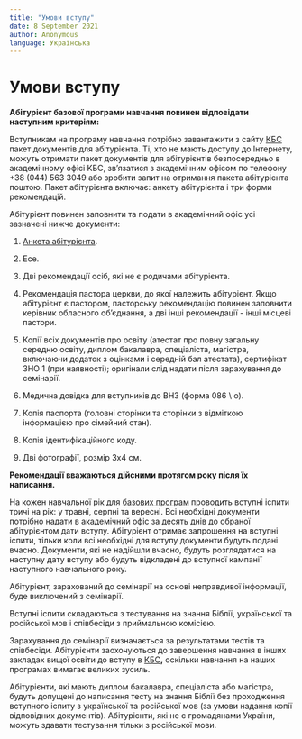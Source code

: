 ```yaml
---
title: "Умови вступу"
date: 8 September 2021
author: Anonymous
language: Українська
---
```


# Умови вступу

**Абітурієнт базової програми навчання повинен відповідати наступним критеріям:**

Вступникам на програму навчання потрібно завантажити з сайту [КБС](https://ktsonline.org/media/files/%D0%90%D0%BD%D0%BA%D0%B5%D1%82%D0%B0_%D0%B0%D0%B1%D1%96%D1%82%D1%83%D1%80%D1%96%D1%94%D0%BD%D1%82%D0%B0_Ua.pdf) пакет документів для абітурієнта. Ті, хто не мають доступу до Інтернету, можуть отримати пакет документів для абітурієнтів безпосередньо в академічному офісі КБС, зв’язатися з академічним офісом по телефону +38 (044) 563 3049 або зробити запит на отримання пакета абітурієнта поштою. Пакет абітурієнта включає: анкету абітурієнта і три форми рекомендацій.

Абітурієнт повинен заповнити та подати в академічний офіс усі зазначені нижче документи:

1.  [Анкета абітурієнта](https://ktsonline.org/media/files/%D0%90%D0%BD%D0%BA%D0%B5%D1%82%D0%B0_%D0%B0%D0%B1%D1%96%D1%82%D1%83%D1%80%D1%96%D1%94%D0%BD%D1%82%D0%B0_Ua.pdf).

2.  Есе.

3.  Дві рекомендації осіб, які не є родичами абітурієнта.

4.  Рекомендація пастора церкви, до якої належить абітурієнт. Якщо абітурієнт є пастором, пасторську рекомендацію повинен заповнити керівник обласного об’єднання, а дві інші рекомендації - інші місцеві пастори.

5.  Копії всіх документів про освіту (атестат про повну загальну середню освіту, диплом бакалавра, спеціаліста, магістра, включаючи додаток з оцінками і середній бал атестата), сертифікат ЗНО 1 (при наявності); оригінали слід надати після зарахування до семінарії.

6.  Медична довідка для вступників до ВНЗ (форма 086 \\ о).

7.  Копія паспорта (головні сторінки та сторінки з відміткою інформацією про сімейний стан).

8.  Копія ідентифікаційного коду.

9.  Дві фотографії, розмір 3х4 см.

**Рекомендації вважаються дійсними протягом року після їх написання.**

На кожен навчальної рік для [базових програм](https://www.ktsonline.org/abiturientu/navchalni-programy) проводить вступні іспити тричі на рік: у травні, серпні та вересні. Всі необхідні документи потрібно надати в академічний офіс за десять днів до обраної абітурієнтом дати вступу. Абітурієнт отримає запрошення на вступні іспити, тільки коли всі необхідні для вступу документи будуть подані вчасно. Документи, які не надійшли вчасно, будуть розглядатися на наступну дату вступу або будуть відкладені до вступної кампанії наступного навчального року.

Абітурієнт, зарахований до семінарії на основі неправдивої інформації, буде виключений з семінарії.

Вступні іспити складаються з тестування на знання Біблії, української та російської мов і співбесіди з приймальною комісією.

Зарахування до семінарії визначається за результатами тестів та співбесіди. Абітурієнти заохочуються до завершення навчання в інших закладах вищої освіти до вступу в [КБС](https://ktsonline.org/)**,** оскільки навчання на наших програмах вимагає великих зусиль.

Абітурієнти, які мають диплом бакалавра, спеціаліста або магістра, будуть допущені до написання тесту на знання Біблії без проходження вступного іспиту з української та російської мов (за умови надання копії відповідних документів). Абітурієнти, які не є громадянами України, можуть здавати тестування тільки з російської мови.
